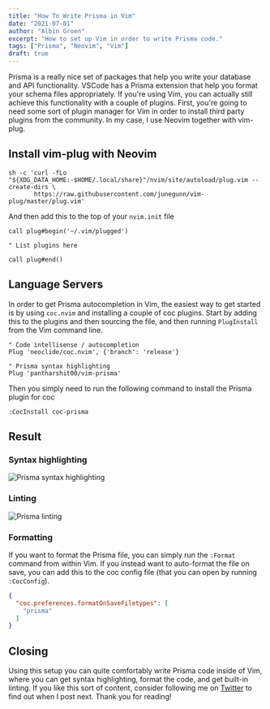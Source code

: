 ```yaml
---
title: "How To Write Prisma in Vim"
date: "2021-07-01"
author: "Albin Groen"
excerpt: "How to set up Vim in order to write Prisma code."
tags: ["Prisma", "Neovim", "Vim"]
draft: true
---
```


Prisma is a really nice set of packages that help you write your database and
API functionality. VSCode has a Prisma extension that help you format your
schema files appropriately. If you're using Vim, you can actually still achieve
this functionality with a couple of plugins. First, you're going to need some
sort of plugin manager for Vim in order to install third party plugins from the
community. In my case, I use Neovim together with vim-plug.

## Install vim-plug with Neovim

```shell
sh -c 'curl -fLo "${XDG_DATA_HOME:-$HOME/.local/share}"/nvim/site/autoload/plug.vim --create-dirs \
       https://raw.githubusercontent.com/junegunn/vim-plug/master/plug.vim'
```

And then add this to the top of your `nvim.init` file

```VimScript
call plug#begin('~/.vim/plugged')

" List plugins here

call plug#end()
```

## Language Servers

In order to get Prisma autocompletion in Vim, the easiest way to get started is
by using `coc.nvim` and installing a couple of coc plugins. Start by adding
this to the plugins and then sourcing the file, and then running `PlugInstall`
from the Vim command line.

```VimScript
" Code intellisense / autocompletion
Plug 'neoclide/coc.nvim', {'branch': 'release'}

" Prisma syntax highlighting
Plug 'pantharshit00/vim-prisma'
```

Then you simply need to run the following command to install the Prisma plugin for coc

```Vim-Command
:CocInstall coc-prisma
```

## Result

### Syntax highlighting

![Prisma syntax highlighting](https://res.cloudinary.com/albin-groen/image/upload/v1625131470/CleanShot_2021-07-01_at_11.23.03_jbasaj.png)

### Linting

![Prisma linting](https://res.cloudinary.com/albin-groen/image/upload/v1625131470/CleanShot_2021-07-01_at_11.23.33_uoggoh.png)

### Formatting

If you want to format the Prisma file, you can simply run the `:Format` command from within Vim. If you instead want to auto-format the file on save, you can add this to the coc config file (that you can open by running `:CocConfig`).

```json
{
  "coc.preferences.formatOnSaveFiletypes": [
    "prisma"
  ]
}
```

## Closing

Using this setup you can quite comfortably write Prisma code inside of Vim,
where you can get syntax highlighting, format the code, and get built-in
linting. If you like this sort of content, consider following me on
[Twitter](https://twitter.com/albingroen) to find out when I post next. Thank
you for reading!
